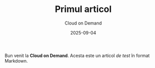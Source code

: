 ﻿---
title: "Primul articol"
date: "2025-09-04"
description: "Articol de test"
tags: ["anunt", "test"]
author: "Cloud on Demand"
---
Bun venit la **Cloud on Demand**. Acesta este un articol _de test_ în format Markdown.
